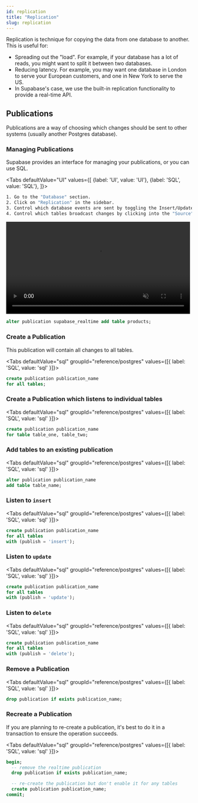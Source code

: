 ```yaml
---
id: replication
title: "Replication"
slug: replication
---
```




Replication is technique for copying the data from one database to another. This is useful for:

- Spreading out the "load". For example, if your database has a lot of reads, you might want to split it between two databases.
- Reducing latency. For example, you may want one database in London to serve your European customers, and one in New York to serve the US.
- In Supabase's case, we use the built-in replication functionality to provide a real-time API.



## Publications

Publications are a way of choosing which changes should be sent to other systems (usually another Postgres database).


### Managing Publications 

Supabase provides an interface for managing your publications, or you can use SQL.

<Tabs
defaultValue="UI"
values={[
  {label: 'UI', value: 'UI'},
  {label: 'SQL', value: 'SQL'},
]}>
<TabItem value="UI">

```sh
1. Go to the "Database" section.
2. Click on "Replication" in the sidebar.
3. Control which database events are sent by toggling the Insert/Update/Delete toggles.
4. Control which tables broadcast changes by clicking into the "Source" and toggling the tables.
```

<video width="99%" muted playsInline controls="true">
<source src="/videos/api/api-realtime.mp4" type="video/mp4" muted playsInline />
</video>

</TabItem>
<TabItem value="SQL">

```sql
alter publication supabase_realtime add table products;
```

</TabItem>
</Tabs>

### Create a Publication

This publication will contain all changes to all tables.


<Tabs
  defaultValue="sql"
  groupId="reference/postgres"
  values={[{ label: 'SQL', value: 'sql' }]}>

<TabItem value="sql">

```sql
create publication publication_name 
for all tables;
```


</TabItem>

</Tabs>

### Create a Publication which listens to individual tables



<Tabs
  defaultValue="sql"
  groupId="reference/postgres"
  values={[{ label: 'SQL', value: 'sql' }]}>

<TabItem value="sql">

```sql
create publication publication_name 
for table table_one, table_two;
```


</TabItem>

</Tabs>

### Add tables to an existing publication



<Tabs
  defaultValue="sql"
  groupId="reference/postgres"
  values={[{ label: 'SQL', value: 'sql' }]}>

<TabItem value="sql">

```sql
alter publication publication_name 
add table table_name;
```


</TabItem>

</Tabs>

### Listen to `insert`



<Tabs
  defaultValue="sql"
  groupId="reference/postgres"
  values={[{ label: 'SQL', value: 'sql' }]}>

<TabItem value="sql">

```sql
create publication publication_name 
for all tables
with (publish = 'insert');
```


</TabItem>

</Tabs>

### Listen to `update`



<Tabs
  defaultValue="sql"
  groupId="reference/postgres"
  values={[{ label: 'SQL', value: 'sql' }]}>

<TabItem value="sql">

```sql
create publication publication_name 
for all tables
with (publish = 'update');
```


</TabItem>

</Tabs>

### Listen to `delete`



<Tabs
  defaultValue="sql"
  groupId="reference/postgres"
  values={[{ label: 'SQL', value: 'sql' }]}>

<TabItem value="sql">

```sql
create publication publication_name 
for all tables
with (publish = 'delete');
```


</TabItem>

</Tabs>

### Remove a Publication



<Tabs
  defaultValue="sql"
  groupId="reference/postgres"
  values={[{ label: 'SQL', value: 'sql' }]}>

<TabItem value="sql">

```sql
drop publication if exists publication_name;
```


</TabItem>

</Tabs>

### Recreate a Publication

If you are planning to re-create a publication, it's best to do it in a transaction to ensure the operation succeeds.


<Tabs
  defaultValue="sql"
  groupId="reference/postgres"
  values={[{ label: 'SQL', value: 'sql' }]}>

<TabItem value="sql">

```sql
begin; 
  -- remove the realtime publication
  drop publication if exists publication_name; 

  -- re-create the publication but don't enable it for any tables
  create publication publication_name;  
commit;
```


</TabItem>

</Tabs>
